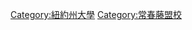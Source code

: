 {{DEFAULTSORT:Cornell University}}
{{Commonscat|Cornell University}}

[[Category:紐約州大學|Category:紐約州大學]]
[[Category:常春藤盟校|Category:常春藤盟校]]